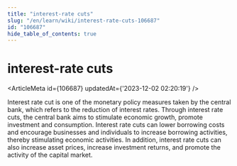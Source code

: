 ```yaml
---
title: "interest-rate cuts"
slug: "/en/learn/wiki/interest-rate-cuts-106687"
id: "106687"
hide_table_of_contents: true
---
```



# interest-rate cuts

<ArticleMeta id={106687} updatedAt={'2023-12-02 02:20:19'} />
<div className='border-solid border-b border-t-0 my-4 border-[var(--ifm-color-gray-300)]' />

Interest rate cut is one of the monetary policy measures taken by the central bank, which refers to the reduction of interest rates. Through interest rate cuts, the central bank aims to stimulate economic growth, promote investment and consumption. Interest rate cuts can lower borrowing costs and encourage businesses and individuals to increase borrowing activities, thereby stimulating economic activities. In addition, interest rate cuts can also increase asset prices, increase investment returns, and promote the activity of the capital market.

